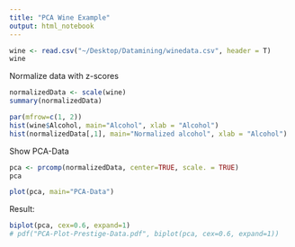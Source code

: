 ```yaml
---
title: "PCA Wine Example"
output: html_notebook
---
```

```r
wine <- read.csv("~/Desktop/Datamining/winedata.csv", header = T)
wine
```
Normalize data with z-scores
```r
normalizedData <- scale(wine)
summary(normalizedData)
```
```r
par(mfrow=c(1, 2))
hist(wine$Alcohol, main="Alcohol", xlab = "Alcohol")
hist(normalizedData[,1], main="Normalized alcohol", xlab = "Alcohol")
```
Show PCA-Data
```r
pca <- prcomp(normalizedData, center=TRUE, scale. = TRUE)
pca
```
```r
plot(pca, main="PCA-Data")
```
Result:
```r
biplot(pca, cex=0.6, expand=1)
# pdf("PCA-Plot-Prestige-Data.pdf", biplot(pca, cex=0.6, expand=1))
```